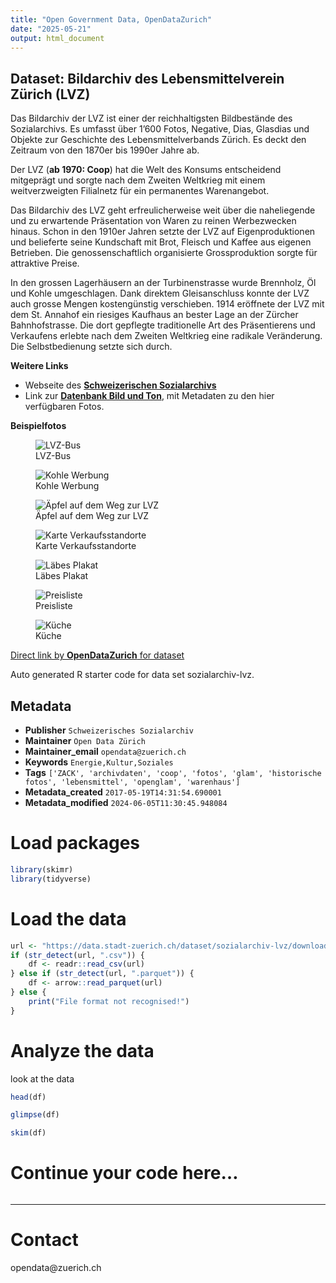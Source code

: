 ```yaml
---
title: "Open Government Data, OpenDataZurich"
date: "2025-05-21"
output: html_document
---
```


## Dataset: Bildarchiv des Lebensmittelverein Zürich (LVZ)

Das Bildarchiv der LVZ ist einer der reichhaltigsten Bildbestände des Sozialarchivs. Es umfasst über 1'600 Fotos, Negative, Dias, Glasdias und Objekte zur Geschichte des Lebensmittelverbands Zürich. Es deckt den Zeitraum von den 1870er bis 1990er Jahre ab. 

Der LVZ (**ab 1970: Coop**) hat die Welt des Konsums entscheidend mitgeprägt und sorgte nach dem Zweiten Weltkrieg mit einem weitverzweigten Filialnetz für ein permanentes Warenangebot. 

Das Bildarchiv des LVZ geht erfreulicherweise weit über die naheliegende und zu erwartende Präsentation von Waren zu reinen Werbezwecken hinaus. 
Schon in den 1910er Jahren setzte der LVZ auf Eigenproduktionen und belieferte seine Kundschaft mit Brot, Fleisch und Kaffee aus eigenen Betrieben. Die genossenschaftlich organisierte Grossproduktion sorgte für attraktive Preise. 

In den grossen Lagerhäusern an der Turbinenstrasse wurde Brennholz, Öl und Kohle umgeschlagen. Dank direktem Gleisanschluss konnte der LVZ auch grosse Mengen kostengünstig verschieben. 1914 eröffnete der LVZ mit dem St. Annahof ein riesiges Kaufhaus an bester Lage an der Zürcher Bahnhofstrasse. Die dort gepflegte traditionelle Art des Präsentierens und Verkaufens erlebte nach dem Zweiten Weltkrieg eine radikale Veränderung. Die Selbstbedienung setzte sich durch.

**Weitere Links**

- Webseite des [**Schweizerischen Sozialarchivs**](https://www.sozialarchiv.ch/)
- Link zur [**Datenbank Bild und Ton**](http://www.bild-video-ton.ch/bestand/signatur/F_5033), mit  Metadaten zu den hier verfügbaren Fotos.

**Beispielfotos**

 
![LVZ-Bus](http://statistik.stadt-zuerich.ch/modules/ogd_bspe/stadtarchiv_ogd/lvz/lvz_bus_70ies.jpg)

![Kohle Werbung](http://statistik.stadt-zuerich.ch/modules/ogd_bspe/stadtarchiv_ogd/lvz/KohleWerbung.jpg)

![Äpfel auf dem Weg zur LVZ](http://statistik.stadt-zuerich.ch/modules/ogd_bspe/stadtarchiv_ogd/lvz/Apfel.jpg)

![Karte Verkaufsstandorte](http://statistik.stadt-zuerich.ch/modules/ogd_bspe/stadtarchiv_ogd/lvz/map_lvz.jpg)

![Läbes Plakat](http://statistik.stadt-zuerich.ch/modules/ogd_bspe/stadtarchiv_ogd/lvz/laebes_plakat.jpg)

![Preisliste](http://statistik.stadt-zuerich.ch/modules/ogd_bspe/stadtarchiv_ogd/lvz/preisliste_1901.jpg)

![Küche](http://statistik.stadt-zuerich.ch/modules/ogd_bspe/stadtarchiv_ogd/lvz/Kueche_StAnnahof.jpg)


[Direct link by **OpenDataZurich** for dataset](https://data.stadt-zuerich.ch/dataset/sozialarchiv-lvz)

Auto generated R starter code for data set sozialarchiv-lvz.

## Metadata

- **Publisher** `Schweizerisches Sozialarchiv`
- **Maintainer** `Open Data Zürich`
- **Maintainer_email** `opendata@zuerich.ch`
- **Keywords** `Energie,Kultur,Soziales`
- **Tags** `['ZACK', 'archivdaten', 'coop', 'fotos', 'glam', 'historische fotos', 'lebensmittel', 'openglam', 'warenhaus']`
- **Metadata_created** `2017-05-19T14:31:54.690001`
- **Metadata_modified** `2024-06-05T11:30:45.948084`


# Load packages

```r
library(skimr)
library(tidyverse)
```

# Load the data

```r
url <- "https://data.stadt-zuerich.ch/dataset/sozialarchiv-lvz/download/Metadaten_Bildarchiv_des_Lebensmittelverein_Zuerich_LVZ.csv"
if (str_detect(url, ".csv")) {
    df <- readr::read_csv(url)
} else if (str_detect(url, ".parquet")) {
    df <- arrow::read_parquet(url)
} else {
    print("File format not recognised!")
}
```

# Analyze the data

look at the data
```r
head(df)
```

```r
glimpse(df)
```

```r
skim(df)
```

# Continue your code here...

```r

```

------------------------------------------------------------------------

# Contact

opendata@zuerich.ch
